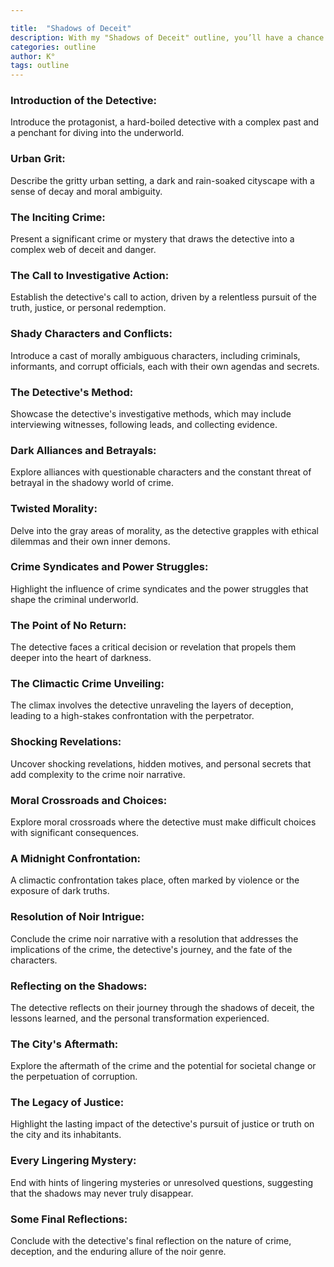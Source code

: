 ```yaml
---

title:  "Shadows of Deceit"
description: With my "Shadows of Deceit" outline, you’ll have a chance to write a book where readers will be immersed in the dark and morally complex world of crime noir, where a determined detective navigates a treacherous landscape of deception, intrigue, and personal redemption.
categories: outline
author: K°
tags: outline
---
```


### Introduction of the Detective:
Introduce the protagonist, a hard-boiled detective with a complex past and a penchant for diving into the underworld.

### Urban Grit:
Describe the gritty urban setting, a dark and rain-soaked cityscape with a sense of decay and moral ambiguity.

### The Inciting Crime:
Present a significant crime or mystery that draws the detective into a complex web of deceit and danger.

### The Call to Investigative Action:
Establish the detective's call to action, driven by a relentless pursuit of the truth, justice, or personal redemption.

### Shady Characters and Conflicts:
Introduce a cast of morally ambiguous characters, including criminals, informants, and corrupt officials, each with their own agendas and secrets.

### The Detective's Method:
Showcase the detective's investigative methods, which may include interviewing witnesses, following leads, and collecting evidence.

### Dark Alliances and Betrayals:
Explore alliances with questionable characters and the constant threat of betrayal in the shadowy world of crime.

### Twisted Morality:
Delve into the gray areas of morality, as the detective grapples with ethical dilemmas and their own inner demons.

### Crime Syndicates and Power Struggles:
Highlight the influence of crime syndicates and the power struggles that shape the criminal underworld.

### The Point of No Return:
The detective faces a critical decision or revelation that propels them deeper into the heart of darkness.

### The Climactic Crime Unveiling:
The climax involves the detective unraveling the layers of deception, leading to a high-stakes confrontation with the perpetrator.

### Shocking Revelations:
Uncover shocking revelations, hidden motives, and personal secrets that add complexity to the crime noir narrative.

### Moral Crossroads and Choices:
Explore moral crossroads where the detective must make difficult choices with significant consequences.

### A Midnight Confrontation:
A climactic confrontation takes place, often marked by violence or the exposure of dark truths.

### Resolution of Noir Intrigue:
Conclude the crime noir narrative with a resolution that addresses the implications of the crime, the detective's journey, and the fate of the characters.

### Reflecting on the Shadows:
The detective reflects on their journey through the shadows of deceit, the lessons learned, and the personal transformation experienced.

### The City's Aftermath:
Explore the aftermath of the crime and the potential for societal change or the perpetuation of corruption.

### The Legacy of Justice:
Highlight the lasting impact of the detective's pursuit of justice or truth on the city and its inhabitants.

### Every Lingering Mystery:
End with hints of lingering mysteries or unresolved questions, suggesting that the shadows may never truly disappear.

### Some Final Reflections:
Conclude with the detective's final reflection on the nature of crime, deception, and the enduring allure of the noir genre.

